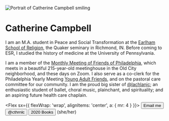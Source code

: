 
<Banner>

<Image
  alt="Portrait of Catherine Campbell smiling"
  src="/portrait.jpg"
  width={1024}
  height={1536}
  layout="responsive"
  priority
/>

<div>

# Catherine Campbell

I am an M.A. student in Peace and Social Transformation at the [Earlham School of Religion](https://esr.earlham.edu), the Quaker seminary in Richmond, IN. Before coming to ESR, I studied the history of medicine at the University of Pennsylvania.

I am a member of the [Monthly Meeting of Friends of Philadelphia](https://www.fgcquaker.org/cloud/monthly-meeting-friends-philadelphia-arch-street-quakers), which meets in a beautiful 215-year-old meetinghouse in the Old City neighborhood, and these days on Zoom. I also serve as a co-clerk for the Philadelphia Yearly Meeting [Young Adult Friends](https://www.pym.org/young-adult-friends/), and on the pastoral care committee for our community. I am the proud big sister of [@lachlanjc](https://lachlanjc.com); an enthusiastic student of ballet, choral music, plainchant, and spirituality; and an aspiring future health care chaplain.

<Flex sx={{ flexWrap: 'wrap', alignItems: 'center', a: { mr: 4 } }}>
<Button as="a" variant="muted" href="mailto:catherine.campbell617@gmail.com">
<Mail />
Email me
</Button>
<Button as="a" variant="muted" href="https://twitter.com/cthrnlc">
<Twitter />
@cthrnlc
</Button>
<Button as="a" variant="muted" href="https://www.goodreads.com/user_challenges/20633037">
<BookOpen />
2020 Books
</Button>
(she/her)
</Flex>

</div>

</Banner>
